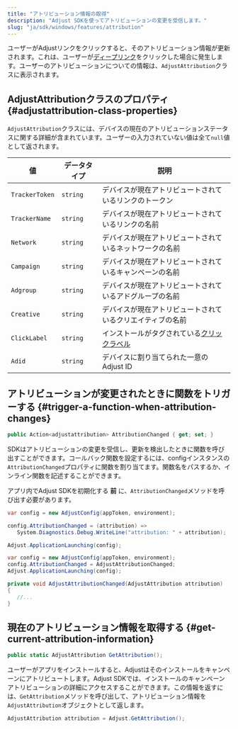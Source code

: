 ```yaml
---
title: "アトリビューション情報の取得"
description: "Adjust SDKを使ってアトリビューションの変更を受信します。"
slug: "ja/sdk/windows/features/attribution"
---
```


ユーザーがAdjustリンクをクリックすると、そのアトリビューション情報が更新されます。これは、ユーザーが[ディープリンク](https://help.adjust.com/ja/article/deep-links)をクリックした場合に発生します。ユーザーのアトリビューションについての情報は、`AdjustAttribution`クラスに表示されます。

## AdjustAttributionクラスのプロパティ {#adjustattribution-class-properties}

`AdjustAttribution`クラスには、デバイスの現在のアトリビューションステータスに関する詳細が含まれています。ユーザーの入力されていない値は全て`null`値として返されます。

| 値             | データタイプ | 説明                                                                                          |
| -------------- | ------------ | --------------------------------------------------------------------------------------------- |
| `TrackerToken` | `string`     | デバイスが現在アトリビュートされているリンクのトークン                                        |
| `TrackerName`  | `string`     | デバイスが現在アトリビュートされているリンクの名前                                            |
| `Network`      | `string`     | デバイスが現在アトリビュートされているネットワークの名前                                      |
| `Campaign`     | `string`     | デバイスが現在アトリビュートされているキャンペーンの名前                                      |
| `Adgroup`      | `string`     | デバイスが現在アトリビュートされているアドグループの名前                                      |
| `Creative`     | `string`     | デバイスが現在アトリビュートされているクリエイティブの名前                                    |
| `ClickLabel`   | `string`     | インストールがタグされている[クリックラベル](https://help.adjust.com/ja/article/user-rewards) |
| `Adid`         | `string`     | デバイスに割り当てられた一意のAdjust ID                                                       |

## アトリビューションが変更されたときに関数をトリガーする {#trigger-a-function-when-attribution-changes}

<CodeBlock title="プロパティ宣言">

```cs
public Action<adjustattribution> AttributionChanged { get; set; }
```

</CodeBlock>

SDKはアトリビューションの変更を受信し、更新を検出したときに関数を呼び出すことができます。コールバック関数を設定するには、configインスタンスの`AttributionChanged`プロパティに関数を割り当てます。関数名をパスするか、インライン関数を記述することができます。

<Callout type="important">

アプリ内でAdjust SDKを初期化する **前** に、`AttributionChanged`メソッドを呼び出す必要があります。

</Callout>
<Tabs>
<Tab title="インライン関数">

```cs
var config = new AdjustConfig(appToken, environment);

config.AttributionChanged = (attribution) =>
   System.Diagnostics.Debug.WriteLine("attribution: " + attribution);

Adjust.ApplicationLaunching(config);
```

</Tab>
<Tab title="関数名">

```cs
var config = new AdjustConfig(appToken, environment);
config.AttributionChanged = AdjustAttributionChanged;
Adjust.ApplicationLaunching(config);

private void AdjustAttributionChanged(AdjustAttribution attribution)
{
   //...
}
```

</Tab>
</Tabs>

## 現在のアトリビューション情報を取得する {#get-current-attribution-information}

<CodeBlock title="メソッドシグネチャー">

```cs
public static AdjustAttribution GetAttribution();
```

</CodeBlock>
<MinorVersion added="v4.12.0">

ユーザーがアプリをインストールすると、Adjustはそのインストールをキャンペーンにアトリビュートします。Adjust SDKでは、インストールのキャンペーンアトリビューションの詳細にアクセスすることができます。この情報を返すには、`GetAttribution`メソッドを呼び出して、アトリビューション情報を`AdjustAttribution`オブジェクトとして返します。

</MinorVersion>

```cs
AdjustAttribution attribution = Adjust.GetAttribution();
```
